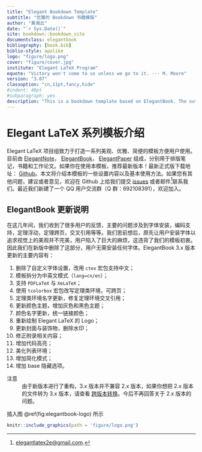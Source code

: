 ```yaml
--- 
title: "Elegant Bookdown Template"
subtitle: "优雅的 Bookdown 书籍模版"
author: "黄湘云"
date: "`r Sys.Date()`"
site: bookdown::bookdown_site
documentclass: elegantbook
bibliography: [book.bib]
biblio-style: apalike
logo: "figure/logo.png"
cover: "figure/cover.jpg"
institute: "Elegant LaTeX Program"
equote: "Victory won't come to us unless we go to it. --- M. Moore"
version: "3.07"
classoption: "cn,11pt,fancy,hide"
#indent: 40pt
#subparagraph: yes
description: "This is a bookdown template based on ElegantBook. The output format for this template is bookdown::gitbook and bookdown::pdf_book."
---
```


\mainmatter

\hypersetup{pageanchor=true}

# Elegant LaTeX 系列模板介绍

Elegant LaTeX 项目组致力于打造一系列美观、优雅、简便的模板方便用户使用。目前由 [ElegantNote](https://github.com/ElegantLaTeX/ElegantNote)， [ElegantBook](https://github.com/ElegantLaTeX/ElegantBook)， [ElegantPaper](https://github.com/ElegantLaTeX/ElegantPaper) 组成，分别用于排版笔记，书籍和工作论文。如果你在使用本模板，推荐最新版本！最新正式版下载地址： [Github](https://github.com/ElegantLaTeX/ElegantBook/releases)。本文将介绍本模板的一些设置内容以及基本使用方法。如果您有其他问题，建议或者意见，欢迎在 Github 上给我们提交 [issues](https://github.com/ElegantLaTeX/ElegantBook/issues) 或者邮件^[<elegantlatex2e@gmail.com>.]联系我们。最近我们新建了一个 QQ 用户交流群（Q 群：692108391），欢迎加入。

## ElegantBook 更新说明

在这几年间，我们收到了很多用户的反馈，主要的问题涉及到字体安装，编码支持，定理浮动，定理跨页，交叉引用等等。我们思前想后，原先让用户安装字体以追求视觉上的美观并不完美，用户陷入了巨大的麻烦，这违背了我们的模板初衷。因此我们在新版中删除了这部分，用户无需安装任何字体。ElegantBook 3.x 版本更新的主要内容有：

1. 删除了自定义字体设置，改用 `ctex` 宏包支持中文；
1. 模板拆分为中英文模式（`lang=cn/en`）；
1. 支持 `PDFLaTeX` 与 `XeLaTeX`；
1. 使用 `tcolorbox` 宏包改写定理类环境，可跨页；
1. 定理类环境名字更新，修复定理环境交叉引用；
1. 更新颜色主题，增加灰色和黑色主题；
1. 颜色名字更新，统一链接颜色；
1. 重新绘制 Elegant LaTeX 的 Logo；
1. 更新封面与装饰物，删除水印；
1. 修正附录相关内容；
1. 增加代码高亮；
1. 美化列表环境；
1. 增加简化模式；
1. 增加 base 隐藏选项。

注意
:  由于新版本进行了重构，3.x 版本并不兼容 2.x 版本，如果你想把 2.x 版本的文件转为 3.x 版本，请查看 [跨版本转换](https://github.com/ElegantLaTeX/ElegantBook/wiki/convert)。今后不再回答关于 2.x 版本的问题。

插入图 \@ref(fig:elegantbook-logo) 所示

```r
knitr::include_graphics(path = 'figure/logo.png')
```
